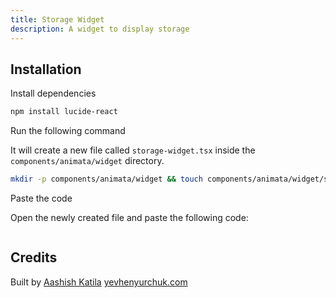 ```yaml
---
title: Storage Widget
description: A widget to display storage
---
```


<ComponentPreview name="widget-storage-widget--docs" />

## Installation

<Steps>
<Step>Install dependencies</Step>

```bash
npm install lucide-react
```

<Step>Run the following command</Step>

It will create a new file called `storage-widget.tsx` inside the `components/animata/widget` directory.

```bash
mkdir -p components/animata/widget && touch components/animata/widget/storage-widget.tsx
```

<Step>Paste the code</Step>

Open the newly created file and paste the following code:

```jsx file=<rootDir>/animata/widget/storage-widget.tsx

```

</Steps>

## Credits

Built by [Aashish Katila](https://github.com/AashishKatila)
[yevhenyurchuk.com](https://yevhenyurchuk.com/)
